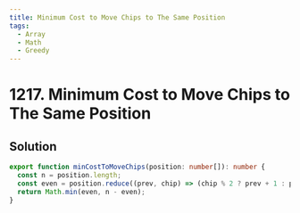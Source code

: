 ```yaml
---
title: Minimum Cost to Move Chips to The Same Position
tags:
  - Array
  - Math
  - Greedy
---
```


# 1217. Minimum Cost to Move Chips to The Same Position

<Badges>
  <LevelBadge level="easy" />
  <TopicBadge name="Array" slug="array" />
  <TopicBadge name="Math" slug="math" />
  <TopicBadge name="Greedy" slug="greedy" />
</Badges>

## Solution

```typescript filename="solution.ts" copy
export function minCostToMoveChips(position: number[]): number {
  const n = position.length;
  const even = position.reduce((prev, chip) => (chip % 2 ? prev + 1 : prev), 0);
  return Math.min(even, n - even);
}
```

<ProblemLink
  codingSite="leetcode"
  href="https://leetcode.com/problems/minimum-cost-to-move-chips-to-the-same-position"
  title="Minimum Cost to Move Chips to The Same Position"
/>
